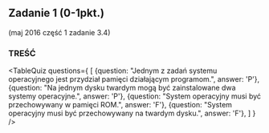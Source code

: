 

## Zadanie 1 (0-1pkt.)
(maj 2016 część 1 zadanie 3.4)

### TREŚĆ

<TableQuiz 
    questions={
      [
        {question: "Jednym z zadań systemu operacyjnego jest przydział pamięci działającym programom.", answer: 'P'},
        {question: "Na jednym dysku twardym mogą być zainstalowane dwa systemy operacyjne.", answer: 'P'},
        {question: "System operacyjny musi być przechowywany w pamięci ROM.", answer: 'F'},
        {question: "System operacyjny musi być przechowywany na twardym dysku.", answer: 'F'},
      ]
    }
/>
